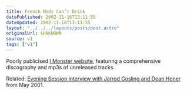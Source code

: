 ```yaml
---
title: French Mods Can’t Drink
datePublished: 2002-11-16T13:11:55
dateUpdated: 2002-11-16T13:11:55
layout: "../../../layouts/posts/post.astro"
originalUrl: $UNKNOWN
source: v1
tags: ["v1"]
---
```


Poorly publicised [I Monster website][1], featuring a comprehensive discography and mp3s of unreleased tracks.

Related: [Evening Session interview with Jarrod Gosling and Dean Honer][2] from May 2001.

[1]: http://www.imonstermusic.com/ "I Monster Music: Flash, pop-ups"
[2]: http://www.bbc.co.uk/radio1/artist_area/imonster/5906.shtml "Radio 1: Evening Session interview I Monster"
